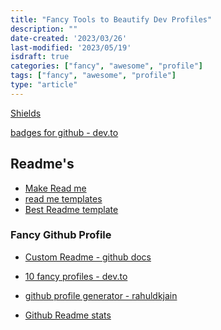 ```yaml
---
title: "Fancy Tools to Beautify Dev Profiles"
description: ""
date-created: '2023/03/26'
last-modified: '2023/05/19'
isdraft: true
categories: ["fancy", "awesome", "profile"]
tags: ["fancy", "awesome", "profile"]
type: "article"
---
```


[Shields](https://shields.io/category/rating)

[badges for github - dev.to](https://dev.to/envoy_/150-badges-for-github-pnk)

## Readme's 

- [Make Read me](https://www.makeareadme.com/)
- [read me templates](https://www.readme-templates.com/)
- [Best Readme template](https://github.com/othneildrew/Best-README-Template)

### Fancy Github Profile 


- [Custom Readme - github docs](https://docs.github.com/en/account-and-profile/setting-up-and-managing-your-github-profile/customizing-your-profile/managing-your-profile-readme)

- [10 fancy profiles - dev.to](https://dev.to/github/10-standout-github-profile-readmes-h2o)
- [github profile generator - rahuldkjain](https://rahuldkjain.github.io/gh-profile-readme-generator/)
- [Github Readme stats](https://github.com/anuraghazra/github-readme-stats)